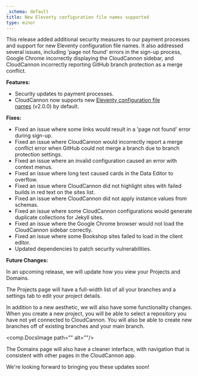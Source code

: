 ```yaml
---
_schema: default
title: New Eleventy configuration file names supported
type: minor
---
```

This release added additional security measures to our payment processes and support for new Eleventy configuration file names. It also addressed several issues, including 'page not found' errors in the sign-up process, Google Chrome incorrectly displaying the CloudCannon sidebar, and CloudCannon incorrectly reporting GitHub branch protection as a merge conflict.

**Features:**

* Security updates to payment processes.
* CloudCannon now supports new&nbsp;<a target="_blank" href="https://www.11ty.dev/docs/config/">Eleventy configuration file names</a>&nbsp;(v2.0.0) by default.

**Fixes:**

* Fixed an issue where some links would result in a 'page not found' error during sign-up.
* Fixed an issue where CloudCannon would incorrectly report a merge conflict error when GitHub could not merge a branch due to branch protection settings.
* Fixed an issue where an invalid configuration caused an error with context menus.
* Fixed an issue where long text caused cards in the Data Editor to overflow.
* Fixed an issue where CloudCannon did not highlight sites with failed builds in red text on the sites list.
* Fixed an issue where CloudCannon did not apply instance values from schemas.
* Fixed an issue where some CloudCannon configurations would generate duplicate collections for Jekyll sites.
* Fixed an issue where the Google Chrome browser would not load the CloudCannon sidebar correctly.
* Fixed an issue where some Bookshop sites failed to load in the client editor.
* Updated dependencies to patch security vulnerabilities.

**Future Changes:**

In an upcoming release, we will update how you view your Projects and Domains.&nbsp;

The Projects page will have a full-width list of all your branches and a settings tab to edit your project details.

In addition to a new aesthetic, we will also have some functionality changes. When you create a new project, you will be able to select a repository you have not yet connected to CloudCannon. You will also be able to create new branches off of existing branches and your main branch.

<comp.DocsImage path="" alt=""/>

The Domains page will also have a cleaner interface, with navigation that is consistent with other pages in the CloudCannon app.&nbsp;

We're looking forward to bringing you these updates soon!